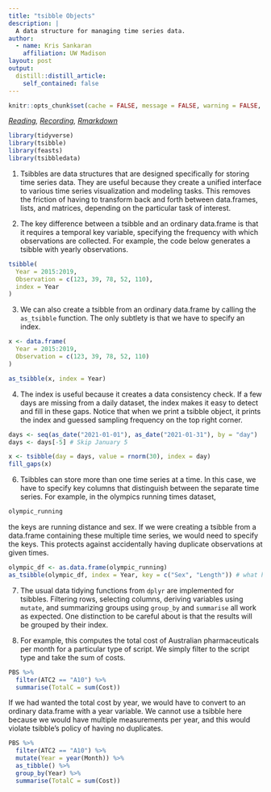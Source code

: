```yaml
---
title: "tsibble Objects"
description: |
  A data structure for managing time series data.
author:
  - name: Kris Sankaran
    affiliation: UW Madison
layout: post
output:
  distill::distill_article:
    self_contained: false
---
```


```r
knitr::opts_chunk$set(cache = FALSE, message = FALSE, warning = FALSE, echo = TRUE)
```

_[Reading](https://otexts.com/fpp3/graphics.html), [Recording](https://mediaspace.wisc.edu/media/Week%206%20%5B1%5D%20tsibble%20Objects/1_z6o1ddbo), [Rmarkdown](https://raw.githubusercontent.com/krisrs1128/stat479/master/_posts/2021-02-23-week6-1/week6-1.Rmd)_

```r
library(tidyverse)
library(tsibble)
library(feasts)
library(tsibbledata)
```

1. Tsibbles are data structures that are designed specifically for storing time series data. They are useful because they create a unified interface to various time series visualization and modeling tasks. This removes the friction of having to transform back and forth between data.frames, lists, and matrices, depending on the particular task of interest.

2. The key difference between a tsibble and an ordinary data.frame is that it
requires a temporal key variable, specifying the frequency with which
observations are collected. For example, the code below generates a tsibble with
yearly observations.

```r
tsibble(
  Year = 2015:2019,
  Observation = c(123, 39, 78, 52, 110),
  index = Year
)
```

3. We can also create a tsibble from an ordinary data.frame by calling the
`as_tsibble` function. The only subtlety is that we have to specify an index.

```r
x <- data.frame(
  Year = 2015:2019,
  Observation = c(123, 39, 78, 52, 110)
)

as_tsibble(x, index = Year)
```


4. The index is useful because it creates a data consistency check. If a few
days are missing from a daily dataset, the index makes it easy to detect and
fill in these gaps. Notice that when we print a tsibble object, it prints the
index and guessed sampling frequency on the top right corner.

```r
days <- seq(as_date("2021-01-01"), as_date("2021-01-31"), by = "day")
days <- days[-5] # Skip January 5

x <- tsibble(day = days, value = rnorm(30), index = day)
fill_gaps(x)
```

6. Tsibbles can store more than one time series at a time. In this case, we have
to specify key columns that distinguish between the separate time series. For
example, in the olympics running times dataset,

```r
olympic_running
```
the keys are running distance and sex. If we were creating a tsibble from a
data.frame containing these multiple time series, we would need to specify the
keys. This protects against accidentally having duplicate observations at given
times.

```r
olympic_df <- as.data.frame(olympic_running)
as_tsibble(olympic_df, index = Year, key = c("Sex", "Length")) # what happens if we remove key?
```

7. The usual data tidying functions from `dplyr` are implemented for tsibbles.
Filtering rows, selecting columns, deriving variables using `mutate`, and
summarizing groups using `group_by` and `summarise` all work as expected. One
distinction to be careful about is that the results will be grouped by their
index.

8. For example, this computes the total cost of Australian pharmaceuticals per
month for a particular type of script. We simply filter to the script type and
take the sum of costs.

```r
PBS %>%
  filter(ATC2 == "A10") %>%
  summarise(TotalC = sum(Cost))
```
If we had wanted the total cost by year, we would have to convert to an ordinary
data.frame with a year variable. We cannot use a tsibble here because we would
have multiple measurements per year, and this would violate tsibble's policy of
having no duplicates.

```r
PBS %>%
  filter(ATC2 == "A10") %>%
  mutate(Year = year(Month)) %>%
  as_tibble() %>%
  group_by(Year) %>%
  summarise(TotalC = sum(Cost))
```
